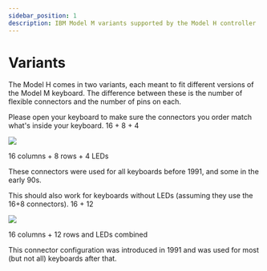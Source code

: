 ```yaml
---
sidebar_position: 1
description: IBM Model M variants supported by the Model H controller
---
```


# Variants
The Model H comes in two variants, each meant to fit different versions of the Model M keyboard. The difference between these is the number of flexible connectors and the number of pins on each.

Please open your keyboard to make sure the connectors you order match what's inside your keyboard.
16 + 8 + 4

![](./16_8_4.jpg)

16 columns + 8 rows + 4 LEDs

These connectors were used for all keyboards before 1991, and some in the early 90s.

This should also work for keyboards without LEDs (assuming they use the 16+8 connectors).
16 + 12

![](./16_12.jpg)

16 columns + 12 rows and LEDs combined

This connector configuration was introduced in 1991 and was used for most (but not all) keyboards after that. 